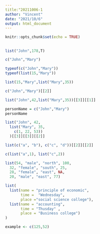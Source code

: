 ---
title:"20211006-1 
author: "Vincent"
date: "2021/10/6"
output: html_document
---

```{r setup, include=FALSE}
knitr::opts_chunk$set(echo = TRUE)
```


##
```{r}
list("John",178,T)
```


```{r}
c("John","Mary")
```
```{r}
typeof(c("John","Mary"))
typeof(list(15,"Mary"))
```
```{r}
list(15,"Mary",list("Mary",35))
```
```{r}
c("John","Mary")[[2]]
```

```{r}
list("John",42,list("Mary",35))[[3]][[1]]
```
```{r}
personName = c("John","Mary")
personName

```
```{r}
list("John", 42, 
  list("Mary", 35,
    c(1, 22, 53))
  )[[3]][[3]][[2]]
```
```{r}
list(c("a", "b"), c("c", "d"))[[2]][[2]]
```
```{r}
c(list("a",1), list("c",2))
```

```{r}
list(54, "male", "north", 100, 
  32, "female", "south", 25,
  28, "female", "east", NA, 
  20, "male", "east", 77)

```
```{r}
list(
  list(name = "principle of economic",
       time =  "Wednesday",
       place ="social science college"), 
  list(name = "accounting",
       time = "Thusday" ,
       place = "Business college") 
)
```


```{r}
example <- c(125,52)
```
